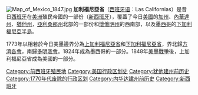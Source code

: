 {{Unreferenced|time=2018-09-04T02:56:28+00:00}}
{{Infobox settlement
<!-- See Template:Infobox settlement for additional fields and descriptions -->
| name                     = 加利福尼亞省
| native_name              = ''Las Californias''
| settlement_type          = [[北美洲|北美洲]]地區
| image_skyline            = 
| image_caption            = 
| image_flag               = 
| image_seal               = 
| image_shield             = 
| image_map                = Map of the Californias (modern region).png
| map_caption              = 
| pushpin_map              = 
| coordinates              = 
| subdivision_type         = [[世界政區索引|國家]]
| subdivision_name         = {{nowrap|{{flag|United States of America}}}}<br>{{nowrap|{{flag|Mexico}}}}
| subdivision_type1        = [[美国州份|美国州份]]
| subdivision_name1        = {{nowrap|{{flag|California}}}}
| subdivision_type2        = {{link-en|墨西哥州份|States of Mexico}}
| subdivision_name2        = {{nowrap|{{flag|Baja California}}}}<br>{{nowrap|{{flag|Baja California Sur}}}}
| established_title        = 
| established_date         = 
| parts_type               = 主要城市
| parts_style              = list
| p1                       = [[洛杉矶|洛杉矶]]
| p2                       = [[聖地牙哥_(加利福尼亞州)|聖地牙哥]]
| p3                       = [[聖荷西_(加利福尼亞州)|聖荷西]]
| p4                       = [[舊金山|舊金山]]
| p5                       = [[蒂華納|蒂華納]]
| p6                       = [[墨西卡利|墨西卡利]]
| p7                       = [[拉巴斯_(南下加利福尼亚州)|拉巴斯]]
| p8                       = [[洛斯卡沃斯|洛斯卡沃斯]]
| unit_pref                = US
| area_total_sq_mi         = 
| area_land_sq_mi          = 
| area_water_sq_mi         = 
| elevation_footnotes      = 
| elevation_ft             = 
| population_footnotes     = 
| population_total         = 43,616,348
| population_as_of         = 
| population_density_sq_mi = 
| timezone1                = [[太平洋时区|太平洋时区]]
| utc_offset1              = -8
| timezone1_DST            = 
| utc_offset1_DST          = 
| timezone2                = [[北美山区时区|北美山区时区]]
| utc_offset2              = -7
| timezone2_DST            = 
| utc_offset2_DST          = 
}}
[[File:Map_of_Mexico_1847.jpg|right]]
'''加利福尼亞省'''（[[西班牙语|西班牙语]]：Las Californias）是昔日[[西班牙|西班牙]]在[[美洲|美洲]]殖民帝國的一部份（[[新西班牙總督轄區|新西班牙]]），覆蓋了今日[[美國|美國]]的[[加州|加州]]、[[內華達州|內華達州]]、[[猶他州|猶他州]]，[[亞利桑那州|亞利桑那州]]北部的一部份和[[懷俄明州|懷俄明州]]的西南部，以及[[墨西哥|墨西哥]]的[[下加利福尼亞半島|下加利福尼亞半島]]。

1773年以相若於今日美墨邊界分為[[上加利福尼亞省|上加利福尼亞省]]和[[下加利福尼亞|下加利福尼亞省]]，界北歸[[方濟各會|方濟各會]]，南歸[[多明我會|多明我會]]。1824年成為墨西哥的一部分。1848年[[美墨戰爭|美墨戰爭]]後，上加利福尼亞省成為美國的一部分。

[[Category:前西班牙殖民地|Category:前西班牙殖民地]]
[[Category:美国行政区划史|Category:美国行政区划史]]
[[Category:犹他建州前历史|Category:犹他建州前历史]]
[[Category:1770年代废除的行政区划|Category:1770年代废除的行政区划]]
[[Category:内华达建州前历史|Category:内华达建州前历史]]
[[Category:新西班牙|Category:新西班牙]]
